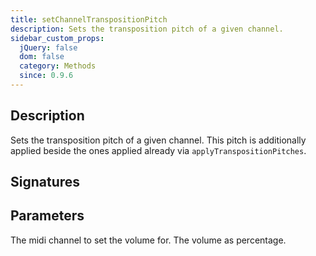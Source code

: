 ```yaml
---
title: setChannelTranspositionPitch
description: Sets the transposition pitch of a given channel.
sidebar_custom_props:
  jQuery: false
  dom: false
  category: Methods
  since: 0.9.6
---
```


<SinceBadge since="0.9.6" />


## Description
Sets the transposition pitch of a given channel. This pitch is additionally applied beside the 
ones applied already via `applyTranspositionPitches`.

## Signatures

<TypeTable>
    <TypeRow type="js" name="function setChannelVolume(channel, volume)">
    </TypeRow>
    <TypeRow type="net" name="void SetChannelVolume(int channel, double volume)">
    </TypeRow>
    <TypeRow type="android" name="fun setChannelVolume(channel: Double, volume: Double): Unit">
    </TypeRow>
</TypeTable>

## Parameters

<ParameterTable>
    <ParameterRow platform="all" name="channel" type="int">
        The midi channel to set the volume for. 
    </ParameterRow>
    <ParameterRow platform="all" name="Volume" type="double">
        The volume as percentage. 
    </ParameterRow>
</ParameterTable>